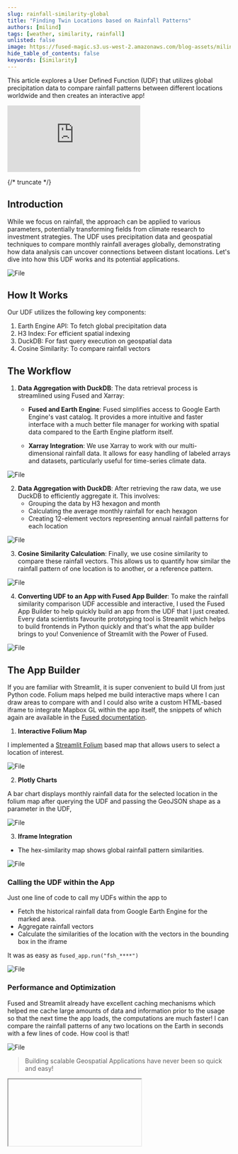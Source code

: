 ```yaml
---
slug: rainfall-similarity-global
title: "Finding Twin Locations based on Rainfall Patterns"
authors: [milind]
tags: [weather, similarity, rainfall]
unlisted: false
image: https://fused-magic.s3.us-west-2.amazonaws.com/blog-assets/milind_demoing.png
hide_table_of_contents: false
keywords: [Similarity]
---
```


This article explores a User Defined Function (UDF) that utilizes global precipitation data to compare rainfall patterns between different locations worldwide and then creates an interactive app!


<div
  style={{
    position: "relative",
    paddingBottom: "64.98194945848375%",
    height: 0,
  }}
>
  <iframe
    src="https://www.loom.com/embed/2d58ac26b21240708a03ac8106ae4b1b?sid=37a095bc-b3ba-4d8a-bd4f-952cdfce884e"
    frameBorder="0"
    webkitallowfullscreen="true"
    mozallowfullscreen="true"
    allowFullScreen
    style={{
      position: "absolute",
      top: 0,
      left: 0,
      width: "100%",
      height: "100%",
    }}
  ></iframe>
</div>

{/* truncate */}



## Introduction

While we focus on rainfall, the approach can be applied to various parameters, potentially transforming fields from climate research to investment strategies. The UDF uses precipitation data and geospatial techniques to compare monthly rainfall averages globally, demonstrating how data analysis can uncover connections between distant locations.
Let's dive into how this UDF works and its potential applications.


<div style={{ textAlign: "center" }}>
  <img src={ImageSim} alt="File" style={{}} />
</div>

## How It Works

Our UDF utilizes the following key components:

1. Earth Engine API: To fetch global precipitation data
2. H3 Index: For efficient spatial indexing
3. DuckDB: For fast query execution on geospatial data
4. Cosine Similarity: To compare rainfall vectors

## The Workflow

1. **Data Aggregation with DuckDB**: The data retrieval process is streamlined using Fused and Xarray:
   - **Fused and Earth Engine**: Fused simplifies access to Google Earth Engine's vast catalog. It provides a more intuitive and faster interface with a much better file manager for working with spatial data compared to the Earth Engine platform itself.

   - **Xarray Integration**: We use Xarray to work with our multi-dimensional rainfall data. It allows for easy handling of labeled arrays and datasets, particularly useful for time-series climate data.


<div style={{ textAlign: "center" }}>
  <img src={xarray} alt="File" style={{}} />
</div>

2. **Data Aggregation with DuckDB**: After retrieving the raw data, we use DuckDB to efficiently aggregate it. This involves:
   - Grouping the data by H3 hexagon and month
   - Calculating the average monthly rainfall for each hexagon
   - Creating 12-element vectors representing annual rainfall patterns for each location


<div style={{ textAlign: "center" }}>
  <img src={Vector} alt="File" style={{}} />
</div>

3. **Cosine Similarity Calculation**: Finally, we use cosine similarity to compare these rainfall vectors. This allows us to quantify how similar the rainfall pattern of one location is to another, or a reference pattern.


<div style={{ textAlign: "center" }}>
  <img src={CosineSim} alt="File" style={{}} />
</div>

4. **Converting UDF to an App with Fused App Builder**: To make the rainfall similarity comparison UDF accessible and interactive, I used the Fused App Builder to help quickly build an app from the UDF that I just created. Every data scientists favourite prototyping tool is Streamlit which helps to build frontends in Python quickly and that's what the app builder brings to you! Convenience of Streamlit with the Power of Fused.


<div style={{ textAlign: "center" }}>
  <img src={Builder} alt="File" style={{}} />
</div>

## The App Builder


If you are familiar with Streamlit, it is super convenient to build UI from just Python code. Folium maps helped me build interactive maps where I can draw areas to compare with and I could also write a custom HTML-based iframe to integrate Mapbox GL within the app itself, the snippets of which again are available in the [Fused documentation](https://docs.fused.io/user-guide/out/mapbox/).

1. **Interactive Folium Map**

I implemented a [Streamlit Folium](https://folium.streamlit.app/) based map that allows users to select a location of interest.


<div style={{ textAlign: "center" }}>
  <img src={foli} alt="File" style={{}} />
</div>

2. **Plotly Charts**

A bar chart displays monthly rainfall data for the selected location in the folium map after querying the UDF and passing the GeoJSON shape as a parameter in the UDF,


<div style={{ textAlign: "center" }}>
  <img src={chart} alt="File" style={{}} />
</div>

3. **Iframe Integration**

- The hex-similarity map shows global rainfall pattern similarities.


<div style={{ textAlign: "center" }}>
  <img src={ifram} alt="File" style={{}} />
</div>

### Calling the UDF within the App

Just one line of code to call my UDFs within the app to

- Fetch the historical rainfall data from Google Earth Engine for the marked area.
- Aggregate rainfall vectors
- Calculate the similarities of the location with the vectors in the bounding box in the iframe

It was as easy as `fused_app.run("fsh_****")`


<div style={{ textAlign: "center" }}>
  <img src={token} alt="File" style={{}} />
</div>

### Performance and Optimization

Fused and Streamlit already have excellent caching mechanisms which helped me cache large amounts of data and information prior to the usage so that the next time the app loads, the computations are much faster! I can compare the rainfall patterns of any two locations on the Earth in seconds with a few lines of code. How cool is that!


<div style={{ textAlign: "center" }}>
  <img src={load} alt="File" style={{}} />
</div>

> Building scalable Geospatial Applications have never been so quick and easy!


<Iframe
  id="iframe-1-rainfall_similarity"
  code={RAIN_SIM}
  requirements={[
    "/pyarrow/pyarrow-17.0.0-cp312-cp312-pyodide_2024_0_wasm32.whl",
    "micropip",
    "pyodide-unix-timezones", // needed by pyarrow
    "requests",
    // Commonly used in product:
    "streamlit-folium",
    "plotly"
  ]}
  height={700}
  useResizer={false}
/>
